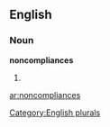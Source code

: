 ==English==

===Noun===
'''noncompliances'''

# {{plural of|[[noncompliance]]}}

[[Category:English plurals]]

[[ar:noncompliances]]